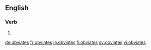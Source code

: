{{also|obviâtes}}
==English==

===Verb===
{{head|en|verb form}}

# {{en-third-person singular of|obviate}}

[[de:obviates]]
[[fr:obviates]]
[[ja:obviates]]
[[fi:obviates]]
[[sv:obviates]]
[[vi:obviates]]